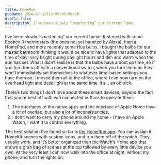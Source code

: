 ```yaml
---
title: HomeRun
pubDate: 2020-07-15T15:06:05+00:00
draft: false
description: I’ve been slowly “smartening” our current home.
---
```


I’ve been slowly “smartening” our current home. It started with some Ecobee 3 thermostats (the ones not yet haunted by Alexa), then a HomePod, and more recently some Hue bulbs. I bought the bulbs for our master bathroom thinking it would be nice to have lights that adapted to the time of day; very bright during daylight hours and dim and warm when the sun has set. What I didn’t realize is that the bulbs have a boot up time, so if you turn them off with a conventional switch, when you turn them on they won’t immediately set themselves to whatever time-based settings you have them on. I moved them all to the office, where I can now turn on the overhead light and desk light at the same time. It’s… an ok trick.

There’s two things I don’t love about these smart devices, beyond the fact that you’re best off with wifi connected buttons to operate them:

1. The interfaces of the native apps and the interface of Apple Home have a lot of overlap, but also a lot of inconsistencies.
2. I don’t want to carry my phone around my home - I have an Apple Watch, I want it to control everything.

The best solution I’ve found so far is [the HomeRun app](https://apps.apple.com/us/app/homerun-for-homekit/id1367842592). You can assign it HomeKit scenes with custom icons, and run them off of the watch. They usually work, and it’s better organized than the Watch’s Home app that shows a grab bag of scenes at the top followed by every little device you own. At the very least I can now walk into the office at night, without my phone, and turn the lights on.
